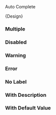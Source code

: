 

<Meta of={AutoComplete} />
<Title>Components/AutoComplete</Title>
<Subtitle>Auto Complete</Subtitle>

<Primary />
<Controls />

<Markdown>{Design}</Markdown>

### Multiple

<Canvas of={AutoComplete.Multiple} />

<Canvas of={AutoComplete.MultipleObject} />

### Disabled

<Canvas of={AutoComplete.Disabled} />

### Warning

<Canvas of={AutoComplete.Warning} />

### Error

<Canvas of={AutoComplete.Error} />

### No Label

<Canvas of={AutoComplete.NoLabel} />

### With Description

<Canvas of={AutoComplete.Description} />

### With Default Value

<Canvas of={AutoComplete.DefaultValue} />

